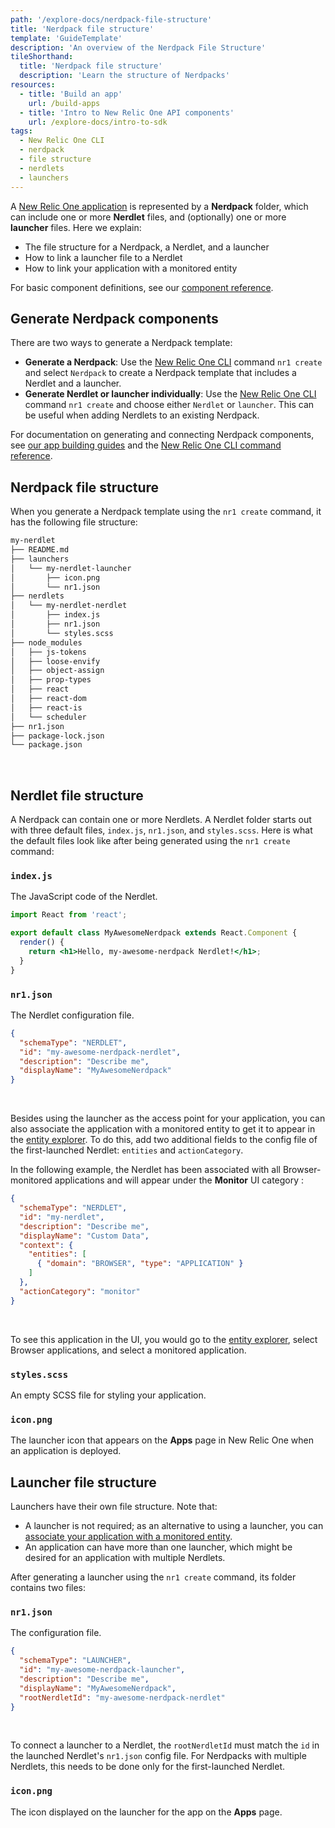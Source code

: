 ```yaml
---
path: '/explore-docs/nerdpack-file-structure'
title: 'Nerdpack file structure'
template: 'GuideTemplate'
description: 'An overview of the Nerdpack File Structure'
tileShorthand:
  title: 'Nerdpack file structure'
  description: 'Learn the structure of Nerdpacks'
resources:
  - title: 'Build an app'
    url: /build-apps
  - title: 'Intro to New Relic One API components'
    url: /explore-docs/intro-to-sdk
tags:
  - New Relic One CLI
  - nerdpack
  - file structure
  - nerdlets
  - launchers
---
```


<Intro>

A [New Relic One application](/build-apps) is represented by a **Nerdpack** folder, which can include one or more **Nerdlet** files,
and (optionally) one or more **launcher** files. Here we explain:

- The file structure for a Nerdpack, a Nerdlet, and a launcher
- How to link a launcher file to a Nerdlet
- How to link your application with a monitored entity

For basic component definitions, see our [component reference](/explore-docs/intro-to-sdk).

</Intro>

## Generate Nerdpack components

There are two ways to generate a Nerdpack template:

- **Generate a Nerdpack**: Use the [New Relic One CLI](/explore-docs/nr1-cli) command `nr1 create` and select `Nerdpack` to create a Nerdpack template that includes a Nerdlet and a launcher.
- **Generate Nerdlet or launcher individually**: Use the [New Relic One CLI](/explore-docs/nr1-cli) command `nr1 create` and choose either `Nerdlet` or `launcher`. This can be useful when adding Nerdlets to an existing Nerdpack.

For documentation on generating and connecting Nerdpack components, see [our app building guides](/build-apps) and the [New Relic One CLI command reference](/explore-docs/nr1-cli).

## Nerdpack file structure

When you generate a Nerdpack template using the `nr1 create` command, it has the following file structure:

```txt copyable=false lineNumbers=false
my-nerdlet
├── README.md
├── launchers
│   └── my-nerdlet-launcher
│       ├── icon.png
│       └── nr1.json
├── nerdlets
│   └── my-nerdlet-nerdlet
│       ├── index.js
│       ├── nr1.json
│       └── styles.scss
├── node_modules
│   ├── js-tokens
│   ├── loose-envify
│   ├── object-assign
│   ├── prop-types
│   ├── react
│   ├── react-dom
│   ├── react-is
│   └── scheduler
├── nr1.json
├── package-lock.json
└── package.json
```

<br />

## Nerdlet file structure

A Nerdpack can contain one or more Nerdlets. A Nerdlet folder starts out with three default files, `index.js`, `nr1.json`, and `styles.scss`. Here is what the default files look like after being generated using the `nr1 create` command:

### `index.js`

The JavaScript code of the Nerdlet.

```jsx copy=false lineNumbers=false
import React from 'react';

export default class MyAwesomeNerdpack extends React.Component {
  render() {
    return <h1>Hello, my-awesome-nerdpack Nerdlet!</h1>;
  }
}
```

### `nr1.json`

The Nerdlet configuration file.

```json copy=false lineNumbers=false
{
  "schemaType": "NERDLET",
  "id": "my-awesome-nerdpack-nerdlet",
  "description": "Describe me",
  "displayName": "MyAwesomeNerdpack"
}
```

<br />

Besides using the launcher as the access point for your application, you can also associate the application with
a monitored entity to get it to appear in the [entity explorer](https://docs.newrelic.com/docs/new-relic-one/use-new-relic-one/ui-data/new-relic-one-entity-explorer-view-performance-across-apps-services-hosts). To do this, add two additional fields to the config file of the first-launched Nerdlet: `entities` and `actionCategory`.

In the following example, the Nerdlet has been associated with all Browser-monitored applications and will appear under the **Monitor** UI category :

```json copy=false lineNumbers=false
{
  "schemaType": "NERDLET",
  "id": "my-nerdlet",
  "description": "Describe me",
  "displayName": "Custom Data",
  "context": {
    "entities": [
      { "domain": "BROWSER", "type": "APPLICATION" }
    ]
  },
  "actionCategory": "monitor"
}
```

<br />

To see this application in the UI, you would go to the
[entity explorer](https://docs.newrelic.com/docs/new-relic-one/use-new-relic-one/ui-data/new-relic-one-entity-explorer-view-performance-across-apps-services-hosts),
select Browser applications, and select a monitored application.

### `styles.scss`

An empty SCSS file for styling your application.

### `icon.png`

The launcher icon that appears on the **Apps** page in New Relic One when an application is deployed.

## Launcher file structure

Launchers have their own file structure. Note that:

- A launcher is not required; as an alternative to using a launcher, you can [associate your application with a monitored entity](/build-apps/attach-nerdlet-to-entities).
- An application can have more than one launcher, which might be desired for an application with multiple Nerdlets.

After generating a launcher using the `nr1 create` command, its folder contains two files:

### `nr1.json`

The configuration file.

```json  copy=false lineNumbers=false
{
  "schemaType": "LAUNCHER",
  "id": "my-awesome-nerdpack-launcher",
  "description": "Describe me",
  "displayName": "MyAwesomeNerdpack",
  "rootNerdletId": "my-awesome-nerdpack-nerdlet"
}
```

<br />

To connect a launcher to a Nerdlet, the `rootNerdletId` must match the `id` in the launched Nerdlet's `nr1.json` config file. For Nerdpacks with multiple Nerdlets, this needs to be done only for the first-launched Nerdlet.

### `icon.png`

The icon displayed on the launcher for the app on the **Apps** page.
